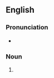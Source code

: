 ==English==

===Pronunciation===
* {{a|GenAm}} {{IPA|/ˈæp.toʊ.nɪmz/|/ˈæp.tə.nɪmz/|lang=en}}

===Noun===
{{head|en|noun form}}

# {{plural of|aptonym|lang=en}}